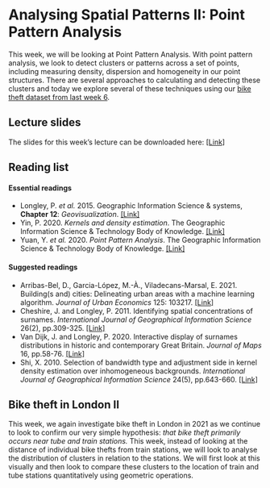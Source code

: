 # Analysing Spatial Patterns II: Point Pattern Analysis
This week, we will be looking at Point Pattern Analysis. With point pattern analysis, we look to detect clusters or patterns across a set of points, including measuring density, dispersion and homogeneity in our point structures. There are several approaches to calculating and detecting these clusters and today we explore several of these techniques using our [bike theft dataset from last week 6](06-operations.html#bike-theft-w06).

## Lecture slides {#slides-w07}
The slides for this week's lecture can be downloaded here: [\[Link\]]({{< var slides.week08 >}})

## Reading list {#reading-w07}
#### Essential readings
- Longley, P. *et al.* 2015. Geographic Information Science & systems, **Chapter 12**: *Geovisualization*. [[Link]](https://ucl.rl.talis.com/link?url=https%3A%2F%2Fapp.knovel.com%2Fhotlink%2Ftoc%2Fid%3AkpGISSE001%2Fgeographic-information-science%3Fkpromoter%3Dmarc&sig=e437927b963cc591dcb65491eccdd3869cc31aef80e1443cb2ba12d8f3bb031a)
- Yin, P. 2020. *Kernels and density estimation*. The Geographic Information Science & Technology Body of Knowledge. [[Link]](https://doi.org/10.22224/gistbok/2020.1.12)
- Yuan, Y. *et al.* 2020. *Point Pattern Analysis*. The Geographic Information Science & Technology Body of Knowledge. [[Link]](https://doi.org/10.22224/gistbok/2020.1.13)

#### Suggested readings
- Arribas-Bel, D., Garcia-López, M.-À., Viladecans-Marsal, E. 2021. Building(s and) cities: Delineating urban areas with a machine learning algorithm. *Journal of Urban Economics* 125: 103217. [[Link]](https://doi.org/10.1016/j.jue.2019.103217)
- Cheshire, J. and Longley, P. 2011. Identifying spatial concentrations of surnames. *International Journal of Geographical Information Science* 26(2), pp.309-325. [[Link]](https://doi.org/10.1080/13658816.2011.591291)
- Van Dijk, J. and Longley, P. 2020. Interactive display of surnames distributions in historic and contemporary Great Britain. *Journal of Maps* 16, pp.58-76. [[Link]](https://doi.org/10.1080/17445647.2020.1746418)
- Shi, X. 2010. Selection of bandwidth type and adjustment side in kernel density estimation over inhomogeneous backgrounds. *International Journal of Geographical Information Science* 24(5), pp.643-660. [[Link]](https://doi.org/10.1080/13658810902950625)

## Bike theft in London II {#bike-theft-w07}
This week, we again investigate bike theft in London in 2021 as we continue to look to confirm our very simple hypothesis: *that bike theft primarily occurs near tube and train stations.* This week, instead of looking at the distance of individual bike thefts from train stations, we will look to analyse the distribution of clusters in relation to the stations. We will first look at this visually and then look to compare these clusters to the location of train and tube stations quantitatively using geometric operations.

<!-- ### Housekeeping {#housekeeping-w07} -->
<!-- Let's get ourselves ready to start our lecture and practical content by first downloading the relevant data and loading this within our script. -->

<!-- Open a new script within your GEOG0030 project and save this script as `wk8-bike-theft-PPA.r`. At the top of your script, add the following metadata (substitute accordingly): -->

<!-- ```{r 08-scr-title, warnings=FALSE, message=FALSE, cache=TRUE, tidy=FALSE} -->
<!-- # Analysing bike theft and its relation to stations using point pattern analysis -->
<!-- # Data: January 2023 -->
<!-- # Author: Justin -->
<!-- ``` -->

<!-- All of the geometric operations and spatial queries we will use are contained within the `sf` library. For our Point Pattern Analysis, we will be using the `spatstat` library ("spatial statistics"). The `spatstat` library contains the different Point Pattern Analysis techniques we will want to use in this practical. We will also need the `raster` library, which provides classes and functions to manipulate geographic (spatial) data in raster format. We will use this package briefly today, but look into it in more detail next week. Lastly, you will also need to load the `dbscan` package. -->

<!-- ```{r 08-scr-libs-all, warnings=FALSE, message=FALSE, cache=FALSE, tidy=TRUE} -->
<!-- # libraries -->
<!-- library(tidyverse) -->
<!-- library(sf) -->
<!-- library(tmap) -->
<!-- library(janitor) -->
<!-- library(spatstat) -->
<!-- library(raster) -->
<!-- library(dbscan) -->
<!-- ``` -->

<!-- ### Loading data {#loading-data-w07} -->
<!-- This week, we will continue to use our data from [Week 06](#analysing-spatial-patterns-i-geometric-operations-and-spatial-queries.html). This includes: -->

<!-- - London ward boundaries for 2018 -->
<!-- - Crime in London for 2019 from [data.police.uk](https://data.police.uk/) -->
<!-- - Train and Tube Stations from [Transport for London](https://tfl.gov.uk/) -->

<!-- You should load these datasets as new variables in this week's script. You should have the original data files for both the London wards and 2019 crime already in your `raw` data folder. -->

<!-- :::note -->
<!-- **Note** <br /> -->
<!-- If you did not export your OpenStreetMap train and tube stations from our practical in [Week 06](#analysing-spatial-patterns-i-geometric-operations-and-spatial-queries.html), you will need to re-run parts of your code to download and then export the OpenStreetMap data. If this is the case, open your `wk6-bike-theft-analysis.r` and make sure you create a shapefile of the train and tube stations. -->
<!-- ::: -->

<!-- Let's go ahead and load all of our data at once. -->

<!-- ```{r 08-load-all-data, warnings=FALSE, message=FALSE, cache=TRUE, tidy='styler'} -->
<!-- # read in our 2018 London ward boundaries -->
<!-- london_ward_shp <- read_sf("data/raw/boundaries/2018/London_Ward.shp") -->

<!-- # read in our OSM tube and train stations data -->
<!-- london_stations <- read_sf("data/raw/transport/osm_stations.shp") -->

<!-- # read in our crime data csv from our raw data folder -->
<!-- bike_theft_2019 <- read_csv("data/raw/crime/crime_all_2019_london.csv") %>% -->
<!--     # clean names with janitor -->
<!--     clean_names() %>% -->
<!--     # filter according to crime type and ensure we have no NAs in our dataset -->
<!--     filter(crime_type == "Bicycle theft" & !is.na(longitude) & !is.na(latitude)) %>% -->
<!--     # select just the longitude and latitude columns -->
<!--     dplyr::select(longitude, latitude) %>% -->
<!--     # transform into a point spatial dataframe note providing the columns as -->
<!--     # the coordinates to use plus the CRS, which as our columns are long/lat is -->
<!--     # WGS84/4236 -->
<!--     st_as_sf(coords = c("longitude", "latitude"), crs = 4236) %>% -->
<!--     # convert into BNG -->
<!--     st_transform(27700) %>% -->
<!--     # clip to London -->
<!--     st_intersection(london_ward_shp) -->
<!-- ```  -->

<!-- Let's create a quick map of our data to check it loaded correctly: -->

<!-- ```{r 08-tmap-check, warnings=FALSE, message=FALSE, cache=FALSE, echo=FALSE} -->
<!-- # ensure tmap mode is set to plot  -->
<!-- tmap_mode("plot") -->
<!-- ``` -->

<!-- ```{r 08-map-all-data, warnings=FALSE, message=FALSE, cache=TRUE, tidy='styler'} -->
<!-- # plot our London wards first -->
<!-- tm_shape(london_ward_shp) + tm_fill() +  -->
<!--   # then add bike crime as blue -->
<!--   tm_shape(bike_theft_2019) + tm_dots(col = "blue") +  -->
<!--   # then add our stations as red -->
<!--   tm_shape(london_stations) + tm_dots(col = "red") +  -->
<!--   # then add a north arrow -->
<!--   tm_compass(type = "arrow", position = c("right", "bottom")) +  -->
<!--   # then add a scale bar -->
<!--   tm_scale_bar(breaks = c(0, 5, 10, 15, 20), position = c("left", "bottom")) -->
<!-- ``` -->

<!-- Great - that looks familiar! This means we can move forward with our data analysis and theoretical content for this week. -->

<!-- ## Point pattern analysis -->
<!-- Point pattern analysis (PPA) studies the spatial distribution of points. PPA uses the **density**, **dispersion** and **homogeneity** in our point datasets to assess, quantify and characterise its distribution. Over the last fifty years, various methods and measurements have been developed to analyze, model, visualise, and interpret these properties of point patterns ([Qiang et al, 2020](https://gistbok.ucgis.org/bok-topics/point-pattern-analysis)). -->

<!-- There are three main categories of PPA techniques: -->

<!-- * **Descriptive statistics**: The use of descriptive statistics will provide a summary of the basic characteristics of a point pattern, such as its central tendency and dispersion. Descriptive statistics provide a simple way of visualising a dataset as a whole, from plotting the median or mean centre, or, often preferably, a standard deviational ellipse for those datasets that display a directional pattern. -->
<!-- * **Density-based methods**: Density-based methods focus on the *first-order* properties of a dataset, i.e. the variation in the individual locations of the points in the dataset across the area of interest, and will characterise our dataset's distribution accordingly in terms of density. -->
<!-- * **Distanced-based methods**: Distanced-based methods focus on the *second-order* properties of a dataset, i.e. the interactions between points within our data and whether they appear to have influence on one another and form clusters, and will characterise our dataset's distribution accordingly in terms of dispersion.  -->

<!-- The main library to use when it comes to point pattern analysis in R is the `spatstat` library, developed by Baddeley, Rubak and Turner since **2005**. As their documentation states, `spatstat` "*is a package for the statistical analysis of spatial data. Its main focus is the analysis of spatial patterns of points in two-dimensional space*".  -->

<!-- According to the [Get Started with `spatstat` documentation](https://cran.r-project.org/web/packages/spatstat/vignettes/getstart.pdf) `spatstat` supports a very wide range of popular techniques for statistical analysis for spatial point patterns, including: -->

<!-- * Kernel estimation of density/intensity -->
<!-- * Quadrat counting and clustering indices -->
<!-- * Detection of clustering using Ripley’s K-function -->
<!-- * Model-fitting -->
<!-- * Monte Carlo tests -->

<!-- as well as some advanced statistical techniques ([Baddeley et al, 2020](https://cran.r-project.org/web/packages/spatstat/vignettes/getstart.pdf)). We will only cover a brief amount of the functionality the package offers - it has almost 1,800 pages of documentation and over 1,000 functions, so it would be near impossible to cover everything even if we had a full module dedicated just to PPA. Instead, we will focus on some key PPA techniques: -->

<!-- * Quadrat Analysis -->
<!-- * Kernel Density Estimation -->
<!-- * Nearest Neighbour -->
<!-- * Ripley's K function -->

<!-- But before we get started with our analysis, you need to know one critical piece of information in order to use `spatstat`: we need our data to be in the format of a `ppp` object. There are some spatial packages in R that require us to convert our data from an `sf` simple features object (e.g. for point data, a SpatialPoints object) into a different spatial object class. `spatstat` is one of them.  -->

<!-- :::tip -->
<!-- **Tip** <br/> -->
<!-- The `ppp` format is specific to `spatstat`, but you may find it used in other spatial libraries. An object of the class `ppp` represents a two-dimensional point dataset within a pre-defined area, known as the **window of observation**, a class in its own right, known as `owin` in `spatstat`. We can either directly create a `ppp` object from a list of coordinates (as long as they are supplied with a window) **or** convert from another data type (using the `as.ppp()` function). However, as `spatstat` predates `sf`, this conversion function does not yet work with `sf` data objects. Instead, therefore, we have to create a workaround workflow that enables us to extract the coordinates from our `bike_theft_2019` spatial dataframe for use within the `ppp` function.  -->
<!-- ::: -->

<!-- To turn our `bike_theft_2019` spatial dataframe into a `ppp` object, we need to extract the geometry of our bike theft points, store this geometry as two separate columns within a matrix, and provide these columns, alongside an observation window equal to our `london_ward_shp` spatial dataframe, to create a `ppp` object: -->

<!-- ```{r 08-spatstat-ppp-object, warnings=FALSE, message=FALSE, cache=TRUE, tidy=TRUE} -->
<!-- # create a window of observation -->
<!-- window <- as.owin(london_ward_shp$geometry) -->

<!-- # extract coordinates from our bike theft dataset as a matrix -->
<!-- bike_theft_xy <- bike_theft_2019 %>% st_coordinates() -->

<!-- # create a ppp object -->
<!-- bike_theft_ppp <- ppp(x=bike_theft_xy[,1], y= bike_theft_xy[,2], window=window) -->

<!-- # plot our ppp object -->
<!-- plot(bike_theft_ppp) -->
<!-- ``` -->

<!-- Our plot shows us our `bike_theft_ppp` object, which includes both the coordinate points of our bike theft data and our London window. You should also see your `bike_theft_ppp` object variable appear in your **Environment** window. You should also see a message stating that our data contains duplicated points.  -->

<!-- Let's see whether this is true. We can first use a logical statement from the R `base` library to check if our `bike_theft_ppp` object contains duplicated points and then count the total number of duplicates exist using the `multiplicity()` function from the `spatstat` library. -->

<!-- ```{r 08-check-duplicates, warnings=FALSE, message=FALSE, cache=TRUE, tidy=TRUE} -->
<!-- # check for duplicates using  -->
<!-- anyDuplicated(bike_theft_ppp) -->

<!-- # count the sum of the number of duplicated points -->
<!-- sum(multiplicity(bike_theft_ppp) > 1) -->
<!-- ``` -->

<!-- One of the **key assumptions** underlying many analytical methods is that **all events are unique**. In fact, some statistical procedures actually may return very wrong results if duplicate points are found within the data. In terms of our bike theft data, it is unsurprising that it contains duplicates. The Police service use [snapping points](https://data.police.uk/about/#anonymisation), to which crimes are snapped to in order to preserve the anonymity and privacy of those involved. This is an issue in spatial point pattern analysis as we need our `events`, i.e. each record of a crime and its respective location, to **be unique** in order for our analysis to be accurate. -->

<!-- To account for these issues within our dataset (and other datasets that contain duplicates), we have three options: -->

<!-- 1. We can remove the duplicates and pretend they simply are not there. However, this is feasible only when your research problem allows for this, i.e. the number of points at each location is not as important as the locations themselves, and therefore you are happy to 'ignore' some of the data. -->

<!-- 2. Create and assign a weighting schema to our points, where each point will have an attribute that details the number of events that occur in that location and utilise this weight within our PPA techniques. Weights however can only be used with certain PPA techniques (e.g. Kernel Density Estimation). -->

<!-- 3. Force all points to be unique by utilising a function that offsets our points randomly from their current location. If the **precise** location is not important for your analysis or, for example, you are dealing with data that in our case is already slightly offset, we can introduce a "jitter" to our dataset that slightly adjusts all coordinates so that the event locations do not exactly coincide anymore. This way, our duplicates will no longer have the same precise location. This approach however introduces a certain level of uncertainty into the precise location of any analysis derived from our datasets. -->

<!-- Each approach will have a specific compromise, which you will have to decide upon depending on the type of analysis you are completing. In our case, we will choose the jitter approach to keep all of our bike theft events. We know that already the location of our bike thefts are not precise locations of the original theft, therefore adding additional offset will not detract from our analysis.  -->

<!-- Let's shift all our coordinates slightly to 'remove' our duplicates and essentially 'move' all points into unique locations. We will use the `rjitter` function from the `spatstat` library, which applies an independent random displacement to each point in a point pattern: -->

<!-- ```{r 08-jitter-jitter-jitter, warnings=FALSE, message=FALSE, cache=TRUE, tidy=TRUE} -->
<!-- # add an offset to our points using the rjitter function -->
<!-- bike_theft_ppp_jitter <- rjitter(bike_theft_ppp, retry=TRUE, nsim=1, drop=TRUE) -->

<!-- # count the number of duplicated points of the new jitter dataset -->
<!-- anyDuplicated(bike_theft_ppp_jitter) -->

<!-- # plot the resulting ppp object -->
<!-- plot(bike_theft_ppp_jitter) -->
<!-- ``` -->

<!-- Great, we now have our bike theft data in a format ready to be analysed with our different PPA techniques using the `spatstat` library! -->

<!-- :::tip -->
<!-- **Tip** <br/> -->
<!-- One additional thing to note about the `ppp` data object is that a `ppp` object does not necessarily have to have any attributes (our fields) associated with the events each point our point data represents. If your data does have attributes (such as calculating a weight as outlined above for dealing with duplications), these attributes are referred to as **marks** within the `spatstat` environment. Be aware that some functions do require these marks to be present - and you will find this out only from the `spatstat` documentation. We will not use any functions/techniques today that require marks. -->
<!-- ::: -->

<!-- ## Density-based techniques -->
<!-- Density-based techniques are used to characterise the pattern of a point dataset utilising its general distribution. A bit like our spatial autocorrelation techniques, we can calculate densities at both the **global** and **local** scale. However, as you will see, for PPA, global density really does not tell us much more about the distribution of our data - in terms of areas of high and low densities, for example. This is where local density techniques such as **Quadrat Analysis** and **Kernel Density Estimation** can help us visualise these differences in density in our data's distribution. -->

<!-- ### Quadrat analysis -->
<!-- We can create a simple understanding of our data's distribution by first understanding its **global density**. This is simply the ratio of the observed number of points, \(n\) , to the study region's surface area, \(a\): -->

<!-- <center>\(\widehat{\lambda} =\frac{n}{a}\)</center> -->
<!-- <br> -->

<!-- Calculate the global density of our bike theft point data relative to London: -->

<!-- ```{r 08-global-density, warnings=FALSE, message=FALSE, cache=TRUE, tidy=TRUE} -->
<!-- # calculate the global density of our bike points -->
<!-- global_density <- length(bike_theft_2019$NAME)/sum(st_area(london_ward_shp)) -->

<!-- # inspect -->
<!-- global_density -->
<!-- ``` -->

<!-- We can see that we have a global density of 0.00001174 bike thefts per m^2 in London. This simple density analysis could be supported with further descriptive statistics, however, we still would know little about the local density of our points.  -->

<!-- The most basic approach to understanding a point pattern's local density is to simply measure the density at different locations within the study area. This approach helps us assess if the density is constant across the study area. The most simplest approach to this measurement is through **Quadrat Analysis**, where the study area is divided into sub-regions, aka *quadrats*. The point density is then computed for each quadrat, by dividing the number of points in each quadrat by the quadrat's area. -->

<!-- Quadrats can take on many different shapes (and uilise different approaches to creating these shapes). The most basic approach is using squares (or rather, a grid). Furthermore, the choice of quadrat numbers and quadrat shape can influence the measure of local density and therefore must be chosen with care. We will start with a simple quadrat count by dividing the observation window into 15 x 15 sections and then counting the number of bicycle thefts within each quadrant using the `quadratcount()` function within R. -->

<!-- ```{r 08-quadrat-count, warnings=FALSE, message=FALSE, cache=TRUE, tidy=TRUE} -->
<!-- # quadratcount in a 15 x 15 grid across the observational window -->
<!-- biketheft_quadrat <- quadratcount(bike_theft_ppp_jitter,nx=10,ny=10) -->

<!-- # inspect -->
<!-- plot(biketheft_quadrat) -->
<!-- ``` -->

<!-- Our resulting quadrat count shows total counts of bike theft. We can see quite quickly that the quadrats in central London are likely to have a higher local density as their count is much higher than those on the outskirts of London. If we divided our count by the area covered by each quadrat, we would also be able to calculate a precise local density. We will not do this for now, as realistically, it is not often that you would want to use quadrat analysis for actual PPA. The reason why we look at this technique is that it provides us with an easy way to think about how to compare our data distribution and how this relates to the [Poisson distribution](https://en.wikipedia.org/wiki/Poisson_distribution) of Complete Spatial Randomness (CSR). -->

<!-- :::note -->
<!-- **Note** <br/> -->
<!-- When looking at the distribution of our points and the respective patterns they show, the key question we often want to answer as geographers and spatially-enabled thinkers is: are our points clustered, randomly distributed (i.e. display complete spatial randomness), uniform or dispersed? Whilst we can visually assess this distribution, to be able to statistically quantify our data's distribution, we can compare its distribution to that of the [Poisson distribution](https://en.wikipedia.org/wiki/Poisson_distribution). The Poisson distribution describes the probability or rate of an event happening over a fixed interval of time or space. -->

<!-- The Poisson Distribution applies when: -->

<!-- * The events are discrete and can be counted in integers -->
<!-- * Events are independent of each other -->
<!-- * The average number of events over space or time is known -->

<!-- Point data that contains a random distribution of points is said to follow a Poisson distribution. The Poisson distribution is very useful as it allows us to compare a random expected model to our observations. Essentially, if our data does not fit the Poisson model, then we can infer that something interesting might be going on and our events might not actually be independent of each other. Instead, they might be clustered or dispersed and there is likely to be underlying processes influencing these patterns. The most basic test of CSR with the Poisson distribution in PPA can be completed with the results of our Quadrat Analysis.  -->
<!-- ::: -->

<!-- We compare our quadrat results with a Poisson distribution for the same quadrats and determine whether the pattern is generated in a random manner; i.e. whether the distribution of points in our study area differs from complete spatial randomness (CSR) or whether there are some clusters present. To enable this, we can run a [chi-squared test](https://en.wikipedia.org/wiki/Chi-squared_test) of our data against a theoretical randomly generated point pattern dataset with the same number of points and window, with the null hypotheses that our point data have been generated under complete spatial randomness. Our [chi-squared test](https://en.wikipedia.org/wiki/Chi-squared_test) will tell us whether our data is distributed under the null hypothesis and determine whether there is a statistically significant difference between the expected distribution (i.e. CSR) and the observed distribution (our bike theft point data): -->

<!-- ```{r 08-chi-squared-test, warnings=FALSE, message=FALSE, cache=TRUE, tidy=TRUE} -->
<!-- # chi-square between observed point pattern of our data and Poisson sampled points -->
<!-- quadrat.test(bike_theft_ppp_jitter,nx=10,ny=10) -->
<!-- ``` -->

<!-- Our $p$ value is well below 0.01, which means there is a statistically significant difference between the expected distribution (i.e. CSR) and the observed distribution (our bike theft point data). We can therefore reject the null hypothesis that our point data have been generated under complete spatial randomness and confirm that our point pattern was not generated in a random matter. However, our completing both a quadrat analysis and the resulting chi-squared test is not exactly the most efficient way of looking to understand the relative local densities of our dataset - nor can we compare these results to the location of our train and tube stations to look into our original hypothesis that bike theft primarily occurs near tube and train stations. -->

<!-- ### Kernel Density Estimation -->
<!-- We now have an understanding of whether our data is randomly distributed or not - and our quadrats give us a very coarse understanding of where there may be clusters within our data. But instead of looking at the distribution of our bike theft with the boundaries of our quadrats, we can also analyse our points using a **Kernel Density Estimation (KDE)**. KDE is a statistical technique to generate a smooth continuous distribution between data points that represent the density of the underlying pattern. -->

<!-- :::note -->
<!-- **Note** <br/> -->
<!-- A KDE will produce a raster surface that details the estimated distribution of our event point data over space. Each cell within our raster contains a value that is this estimated density at that location; when visualised in its entirety as the whole raster, we can quickly identify areas of high and low density, i.e. where are clusters are located in our dataset. To create this surface, a KDE computes a localised density for small subsets of our study area but unlike quadrat analysis, these subsets overlap one another to create a *moving* sub-region window, defined by a **kernel**. A kernel defines the shape and size of the window and can also weight the points, using a defined kernel function. The simplest kernel function is a basic kernel where each point in the kernel window is assigned equal weight. The kernel density approach generates a grid of density values whose cell size is smaller than that of the kernel window. Each cell is assigned the density value computed for the kernel window centered on that cell. The resulting surface is created from these individually, locally calculated density values. -->
<!-- :::  -->

<!-- Producing a KDE in R is very straight-forward in `spatstat`, using your `ppp` object and the `density.ppp()` function. However, you will need to consider both the **bandwidth** or diameter of your Kernel (`sigma`) and whether you want to apply a weighting to your points using a function. First, let's go ahead and create a simple KDE of bike theft with our bandwidth set to 100m: -->

<!-- ```{r 08-kde-ppp, warnings=FALSE, message=FALSE, cache=TRUE, tidy=TRUE} -->
<!-- # kernel density estimation of our bike theft ppp object -->
<!-- plot(density.ppp(bike_theft_ppp_jitter, sigma=100)) -->
<!-- ``` -->

<!-- We can see from just our KDE that there are visible clusters present within our bike theft data, particularly in and around central London. We can even see our south-west cluster that we saw in our proportional symbols map last week. We can go ahead and vary our bandwidth to to see how that affects the density estimate: -->

<!-- ```{r 08-kde-ppp-2, warnings=FALSE, message=FALSE, cache=TRUE, tidy=TRUE} -->
<!-- # kernel density estimation of our bike theft ppp object with 500m bandwith -->
<!-- plot(density.ppp(bike_theft_ppp_jitter, sigma=500)) -->
<!-- ``` -->

<!-- Our clusters now appear brighter and larger than our KDE with a 100m bandwidth. This is because changing the bandwidth enables your KDE to take into account more points within its calculation, resulting in a smoother surface. However, there are issues with oversmoothing your data - as you can see above, our clusters are not as well defined and therefore we may attribute high levels of bike theft to areas where there actually is not that much. Smaller bandwidths will lead to a more irregular shaped surface, where we have more precision in our defined clusters but, once again, there are issues of undersmoothing. In our case, as we know bike theft is not exactly a phenomena that obeys strict square boundaries, we may run into similar issues of boundary effects that we see in areal unit aggregation, and end up not extending our clusters far enough to cover our "hotspot" areas. -->

<!-- Whilst there are automated functions (e.g. based on maximum-likelihood estimations) that can help you with selecting an appropriate bandwidth, in the end you will have to make a decision on what is most appropriate for your dataset. Thinking through the phenomenon that you are analysing will help. Although bandwidth typically has a more pronounced effect upon the density estimation than the type of kernel used, kernel types can affect the result too.  -->

<!-- When we use a different kernel type, we are looking to weight the points within our kernel differently: -->

<!-- ```{r 08-kernels, echo=FALSE, out.width = "650pt", fig.align='center', cache=TRUE, fig.cap='Kernel Types and Their Distributions.'} -->
<!-- knitr::include_graphics('images/w07/kerneltypes.png') -->
<!-- ``` -->

<!-- Each function will result in [a slightly different estimation](https://nij.ojp.gov/sites/g/files/xyckuh171/files/media/document/CrimeStat%2520IV%2520Chapter%252010.pdf). Deciding which function is most suitable for your analysis will all depend on what you are trying to capture. We can compare and see the impact of different functions on our current dataset looking at the default kernel in `density.ppp()`, which *gaussian*, alongside the *epanechnikov*, *quartic* or *disc* kernels. Note, the sigma in these KDEs is set to 400m: -->

<!-- ```{r 08-kde-ppp-3-1, warnings=FALSE, message=FALSE, cache=TRUE, tidy=TRUE, echo=FALSE} -->
<!-- plot(density.ppp(bike_theft_ppp_jitter, sigma = 400, edge=T), main=paste("Gaussian")) -->
<!-- ``` -->

<!-- ```{r 08-kde-ppp-3-2, warnings=FALSE, message=FALSE, cache=TRUE, tidy=TRUE, echo=FALSE} -->
<!-- plot(density.ppp(bike_theft_ppp_jitter, kernel = "epanechnikov", sigma = 400,edge=T), main=paste("Epanechnikov")) -->
<!-- ``` -->

<!-- ```{r 08-kde-ppp-3-3, warnings=FALSE, message=FALSE, cache=TRUE, tidy=TRUE, echo=FALSE} -->
<!-- plot(density.ppp(bike_theft_ppp_jitter, kernel = "quartic", sigma = 400,edge=T), main=paste("Quartic")) -->
<!-- ``` -->

<!-- ```{r 08-kde-ppp-3-4, warnings=FALSE, message=FALSE, cache=TRUE, tidy=TRUE, echo=FALSE} -->
<!-- plot(density.ppp(bike_theft_ppp_jitter, kernel = "disc", sigma = 400,edge=T), main=paste("Disc")) -->
<!-- ``` -->

<!-- :::tip -->
<!-- **Tip** <br/> -->
<!-- To change the kernel within your KDE, you simply need to add the `kernel` parameter and set it to one of the kernels available, denoted as a string, e.g. *epanechnikov*, *quartic*, *disc*. Ultimately, however, bandwidth will have a more marked effect upon the density estimation than kernel type.  -->
<!-- ::: -->

<!-- Wee can be quite confident in stating that bike theft in London in 2019 is not a spatially random process and we can clearly see the areas where bicycle theft is most concentrated. How can we use this new data in our original analysis that looks to find out whether bike theft primarily occurs near tube and train stations? The main use of a KDE is primarily for visual analysis of our point data distribution. However, our current plotting approach is quite limited - if you had not noticed, we have primarily been using the `base` R plotting techniques to display the results of our `density.ppp()` function. It would therefore be difficult to create any maps that allow visual comparison to our train stations nor could we really complete any further analysis on our KDE dataset. This is because, at the moment, our KDE raster is stored as a `spatstat` object - and is not, currently, a standalone raster dataset. As a result, we cannot use our KDE with other visualisation libraries such as `tmap`. -->

<!-- To enable this use, we need to first export our KDE `spatstat` object into a standalone raster that can be used with these libraries. We therefore need to look to the `raster` library that is capable of doing just that. Until now, with our spatial data, we have primarily used **vector** data that the `sf` library can read, load and manage. However the `sf` library does not contain the right functions to enable the same reading, loading and management of **raster** data. As a result, it is not a suitable spatial library for dealing with raster data. Instead, we need to use the `raster` library, which is the default spatial library for dealing with raster data (i.e. just as we use `sf` for vector, we use `raster` for raster). -->

<!-- To convert `spatstat` KDE object into a raster, we only need one very simple function from the raster library: `raster()`. To return a raster from our `density.ppp()` function, we simply need to pipe its output into the `raster` function: -->

<!-- ```{r 08-kde-raster, warnings=FALSE, message=FALSE, cache=TRUE, tidy=TRUE} -->
<!-- # create a raster directly from the output of our KDE -->
<!-- kde_400g_raster <- density.ppp(bike_theft_ppp_jitter, sigma = 400, edge=T) %>% raster() -->

<!-- # plot the resulting raster -->
<!-- plot(kde_400g_raster) -->
<!-- ``` -->

<!-- We now have a standalone raster we can use with any function in the `raster()` library (more on this next week) and our visualisation libraries, including `tmap`. Before we go ahead, one issue we will face is that our resulting raster does not have a Coordinate Reference System. A bit like using the `st_crs()` function in `sf`, we can use the `crs()` function within the `raster` library to check our `kde_400g_raster` CRS: -->

<!-- ```{r 08-kde-raster-crs, warnings=FALSE, message=FALSE, cache=TRUE, tidy=TRUE} -->
<!-- # check the CRS of the kde_400g_raster -->
<!-- crs(kde_400g_raster) -->
<!-- ``` -->

<!-- You should see an `NA` appear within our CRS arguments, so we need to fix this: -->

<!-- ```{r 08-kde-raster-crs-set, warnings=FALSE, message=FALSE, cache=TRUE, tidy=TRUE} -->
<!-- # set the CRS of the kde_400g_raster to BNG -->
<!-- crs(kde_400g_raster) <- "+init=EPSG:27700" -->

<!-- # Check the CRS of the kde_400g_raster -->
<!-- crs(kde_400g_raster) -->
<!-- ``` -->

<!-- Now we have our raster ready to map, we can use the same [Grammar of Graphics](https://towardsdatascience.com/a-comprehensive-guide-to-the-grammar-of-graphics-for-effective-visualization-of-multi-dimensional-1f92b4ed4149) approach that we have used with our vector data and will first provide `tmap` with our `kde_400g_raster` as a `tm_shape()`. We then add the `tm_raster()` function, with the required and optional parameters we want to include: -->

<!-- ```{r 08-kde-raster-map, warnings=FALSE, message=FALSE, cache=TRUE, tidy='styler'} -->
<!-- # map our kde_400g_raster using tmap -->
<!-- tm_shape(kde_400g_raster) +  -->
<!--   tm_raster("layer", palette = "viridis") -->
<!-- ``` -->

<!-- With our `kde_400g_raster` using `tmap`, we can go ahead and customise our map as we would do with our vector mapping such as changing the legend, adding a title, north arrow, etc.  -->

<!-- ## Assignment {#assignment-w07} -->
<!-- We are now one step closer to visually investigating our original hypothesis that *bike theft primarily occurs near tube and train stations*. To help with our analysis, we could go ahead and change the `tmap_mode` to the view mode and use the basemap to visually investigate the distribution of bike theft and its relation to train stations. Alternatively, we could make a static map that overlays our `london_stations_osm` spatial dataframe as part of our map and compare their location against our visible clusters, that we could use for visual analysis and confirmation of our hypothesis.  -->

<!-- For this week's assignment, you need to produce a finished KDE map for bike theft in London that also shows the **location of train stations** relative to our KDE clusters. You can adjust the bandwidth and kernel settings if you like, but mainly you need to create a final map that contains this additional data layer as well our expected mapping conventions, plus a title and a renamed legend title. Once your map is done: do you think our hypothesis is confirmed? How confident are you in this assessment? -->

<!-- ## Distance-Based Methods  -->
<!-- We have spent a good amount of time looking at using density-based methods to quantify whether our point data is randomly distributed and visualise and identify high and low areas of density, showing if our data is clustered and where. Overall, within PPA, (kernel) density estimation is certainly a prominent technique, but we also have **distance-based** methods that allow us to quantify the 2nd order properties of our data, i.e. the influence the location of these points have on one another. -->

<!-- Distance-based measures analyze the spatial distribution of points using distances between point pairs, with the majority using Euclidean distance, to determine quantitatively whether our data is, again, randomly distributed or shows sign of clustering or dispersion. These methods are a more rigorous alternative to using the Quadrat Analysis approach, and enables us to assess clustering within our point data at both a global and local scale. -->

<!-- ### Average Nearest Neighbour -->
<!-- Average Nearest Neighbour (ANN) is the average distance between all points within a dataset and their individual nearest point. ANN is used as a global indicator to measure the overall pattern of a point set. The ANN of a given point collection can be compared with the expected ANN from points following complete spatial randomness (CSR) to test whether our point data is clustered or dispersed [(Yuan *et al.* 2020)](https://gistbok.ucgis.org/bok-topics/point-pattern-analysis). -->

<!-- ```{r 08-ann, echo=FALSE, fig.align='center', cache=TRUE, tidy=TRUE, out.widht="90%", fig.cap='Relations between different point patterns and mean nearest neighbor distance (NND). Source: [Yuan *et al.* 2020](https://gistbok.ucgis.org/bok-topics/point-pattern-analysis).'} -->
<!-- knitr::include_graphics('images/w07/ann_ppa.png') -->
<!-- ``` -->

<!-- The approach is similar to that of the Quadrat Analysis simulation we saw above, but by using distance rather than density grouped to arbitrary quadrats, ANN is likely to be a more robust quantification of our point distribution. We can calculate the ANN for our dataset by using the `nndist()` function from the `spatstat` library: -->

<!-- ```{r 08-average-nearest-neighbour, warnings=FALSE, message=FALSE, cache=TRUE, tidy=TRUE} -->
<!-- # calculate the average distance to nearest neighbour -->
<!-- mean(nndist(bike_theft_ppp_jitter, k=1)) -->
<!-- ``` -->

<!-- We can see that the average nearest neighbour for all points is 61.3 metres. To understand whether our dataset is clustered or dispersed, we now need to run a Monte Carlo simulation of running the ANN test for multiple (think hundreds) of Poisson distributions of our bike thefts within our London ward in order to generate a graph as above. Then, similar to our Global Moran's I calculation, we would compare our mean to that of all of the means generated to determine whether our dataset is clustered or dispersed. -->

<!-- The code and computing requirements to complete this analysis is quite complex, therefore, we look instead to different approach, which is to plot the ANN values for different order neighbours (i.e. first closest point, second closest point etc), to get an insight into the spatial ordering of all our points relative to one another. For point patterns that are highly clustered, we would expect that the average distances between points to be very short. However, this is based on the important assumption that the point pattern is stationary throughout the study area. Further to this, the size and shape of the study area also have a very strong effect on this metric.  -->

<!-- Calculate the average nearest neighbour to the $k$ nearest neighbours for our bike theft data: -->

<!-- ```{r 08-average-nearest-neighbours, warnings=FALSE, message=FALSE, cache=TRUE, tidy=TRUE} -->
<!-- # calculate the ANN for up to 100 neighbours -->
<!-- bike_theft_ann <- apply(nndist(bike_theft_ppp_jitter, k=1:100),2,FUN=mean) -->

<!-- # plot the results of k ANN -->
<!-- plot(bike_theft_ann ~ seq(1:100)) -->
<!-- ``` -->

<!-- In our case, the plot does not reveal anything interesting in particular except that higher order points seem to be slightly closer than lower order points. Overall, the ANN is a good approach to conduct statistical tests on large datasets (e.g. if we were to run the Monte Carlo simulation explore above), but visually it does not tell us a huge amount about our dataset! -->

<!-- ### Ripley's K function -->
<!-- One way of getting around the limitations of both the ANN and Quadrat Analysis is to use **Ripley's K function**. Ripley's K function looks at the distance between a point and 'all distances' to other points and automatically compare this to a Poisson-distribution point pattern (without the need to add in Monte Carlo simulation code as above). Ripley's K function essentially summarises the distance between points for all distances using radial distance bands. The calculation is relatively straightforward: -->

<!-- 1. For point **event A**, count the number of points inside a buffer (radius) of a certain size. Then count the number of points inside a slightly larger buffer (radius). -->
<!-- 2. Repeat this for every point event in the dataset. -->
<!-- 3. Compute the average number of points in each buffer (radius) and divide this to the overall point density. -->
<!-- 4. Repeat this using points drawn from a Poisson random model for the same set of buffers. -->
<!-- 5. Compare the observed distribution with the distribution with the Poisson distribution. -->

<!-- We can conduct a Ripley’s K test on our data very simply with the `spatstat` package using the `Kest()` function. -->

<!-- :::tip -->
<!-- **Tip** <br /> -->
<!-- Be careful with running Ripley's K on large datasets as the function is essentially a series of nested loops, meaning that calculation time will increase exponentially with an increasing number of points. -->
<!-- ::: -->

<!-- Run a Ripley's K function on our bike theft data using the `Kest()` function: -->

<!-- ```{r 08-ripley-and-his-k, warnings=FALSE, message=FALSE, cache=TRUE, tidy=TRUE} -->
<!-- # calculate Ripley's K for our bicycle theft locations, maximum radius of 1 kilometre -->
<!-- plot(Kest(bike_theft_ppp_jitter,correction='border',rmax=5000)) -->
<!-- ``` -->

<!-- The *Kpois(r)* line shows the theoretical value of K for each distance radius (r) under a Poisson assumption of Complete Spatial Randomness. When our observed/calculated K values are greater than the expected K, this indicates clustering of points at a given distance band. In our dataset, we can see our observed distribution exceeds the Poisson distribution across our distance bands. This means our data is more clustered than what would be expected from a random distribution. -->

<!-- :::note -->
<!-- **Note** <br/> -->
<!-- There are several limitations to Ripley's K. In the same fashion as the Average Nearest Neighbour Analysis, it assumes a stationary underlying point process. From our previous analysis and visualisation of our bike theft data, we know that this is unlikely to be the case, with the prevalence of bike theft influenced by a multitude of factors that they themselves vary over space. -->
<!-- ::: -->

<!-- ## Want more? [Optional] {#wm-w07} -->
<!-- The use of our techniques above are useful exploratory techniques for telling us if we have spatial clusters present in our point data, but they are not able to tell us precisely *where* in our area of interest the clusters are occurring. One popular technique for discovering precise clusters in space is an algorithm known as **DBSCAN**, a density-based algorithm. For the complete overview of the DBSCAN algorithm, you can read the original paper by [Ester et al. (1996)](https://www.aaai.org/Papers/KDD/1996/KDD96-037.pdf) or consult the [wikipedia](https://en.wikipedia.org/wiki/DBSCAN) page. -->

<!-- Whilst DBSCAN is a relatively old algorithm, in recent years, there has been a substantial [resurgence](https://dl.acm.org/doi/10.1145/3068335) in its use within spatial data science. DBSCAN is, for instance, used to delineate urban areas (see [Arribas-Bel *et al.* 2019](https://www-sciencedirect-com.libproxy.ucl.ac.uk/science/article/pii/S0094119019300944?via%3Dihub#ack0001). We can use DBSCAN to detect clusters within our bike theft dataset and then use the clusters to further answer our original research question. -->

<!-- ### What is DBSCAN?  -->
<!-- DBSCAN is an algorithm that searches our dataset to create clusters of points, using two inputs: -->

<!-- * The minimum number of points, `MinPts`, that should be considered as a cluster  -->
<!-- * The distance, or `epsilon`, within with the algorithm should search. -->

<!-- Clusters are identified from a set of core points, where there is both a minimum number of points within the distance search, alongside border points, where a point is directly reachable from a core point, but does not contain the set minimum number of points within its radius. Any points that are not reachable from any other point are outliers or noise. Both parameters need to be finely tuned, typically requiring manual experimentation in both cases before an appropriate value can be selected. -->

<!-- The following short video on YouTube explains the algorithm really effectively: -->

<!-- ```{r 08-short-lecture-DB-Scan, warnings=FALSE, message=FALSE, echo=FALSE} -->
<!-- library(vembedr) -->
<!-- embed_youtube('_A9Tq6mGtLI') %>% use_align('center') -->
<!-- ``` -->

<!-- In summary, across a set of points, DBSCAN will group together points that are close to each other based on a distance measurement and a minimum number of points. It also marks as outliers the points that are in low-density regions. The algorithm can be used to find associations and structures in data that are hard to find through visual observation alone, but that can be relevant and useful to find patterns and predict trends. However, DBSCAN will only work well if you are able to successfully define the distance and minimum points parameters and your clusters do not vary considerably in density. -->

<!-- ### Conducting a DBSCAN analysis -->
<!-- To conduct a DBSCAN analysis using the `dbscan` library, we use the `dbscan()` function. It is an incredibly simple function as it only takes **3** parameters: an input point dataset, the `epsilon` value and the minimum number of points. For our analysis, we will set our `epsilon` to the 200m and then set our minimum cluster to 20.  -->

<!-- ```{r 08-db-scan, warnings=FALSE, message=FALSE, cache=TRUE, tidy=TRUE} -->
<!-- # run dbscan -->
<!-- bktheft_dbscan <- dbscan(bike_theft_xy, eps = 200, minPts = 20) -->
<!-- ``` -->

<!-- :::tip -->
<!-- **Tip** <br/> -->
<!-- The function only take a data matrix or dataframe of points, not a spatial dataframe. This is why in the above code we use the `bike_theft_xy` dataframe that we created early on in this practical. -->
<!-- ::: -->

<!-- When you investigate the result from the `dbscan` function, you will notice that it is a "list" of three objects: a vector detailing the cluster for each of our bike theft observations / events, and two double objects that simply contain the `eps` and `minPts` parameter values used. -->

<!-- Plot our DBSCAN analysis: -->

<!-- ```{r 08-db-scan-plot-dbscan, warnings=FALSE, cache=TRUE, tidy=TRUE} -->
<!-- # plot bike thefts by cluster -->
<!-- plot(bike_theft_xy, col=bktheft_dbscan$cluster) -->

<!-- # add london_ward_shp file -->
<!-- plot(london_ward_shp$geometry, add=T) -->
<!-- ``` -->

<!-- We can see some very defined clusters around the outskirts of central London and of course, a few significantly large clusters within central London. Here we run into our main issue with DBSCAN, as outlined above, that it will not work too well if our clusters vary considerably in density. -->

<!-- It is evident just from this initial run, that the clustering we see in outer versus central London has different density properties: to account for the higher occurrence of bike theft and thus higher density, we theoretically need to have a more sensitive *epsilon* measure to enable more refined mapping of the clusters in this area. However, this will then create more separation in our otherwise well-defined outer London clusters. -->

<!-- For example, below is a plot of a DBSCAN analysis run at a 100m: -->

<!-- ```{r 08-db-scan-small, warnings=FALSE, message=FALSE, echo=FALSE, cache=TRUE, tidy=TRUE} -->
<!-- # run dbscan -->
<!-- small_bktheft_dbscan <- dbscan::dbscan(bike_theft_xy, eps = 100, minPts = 20) -->

<!-- # plot bike thefts by cluster -->
<!-- plot(bike_theft_xy, col=small_bktheft_dbscan$cluster) -->

<!-- # add london_ward_shp file -->
<!-- plot(london_ward_shp$geometry, add=T) -->
<!-- ``` -->

<!-- Therefore, to obtain a more precise analysis for central London, it would be worth separating this bike theft data out and re-running DBSCAN at a more local scale, and with finer resolution `eps` and `minPts` parameter values. For now, we will continue with our 200m DBSCAN output. -->

<!-- ### Working with the DBSCAN output -->
<!-- As stated above, the DBSCAN output contains three objects, including a vector detailing the cluster for each of our bike theft observations / events. At the moment, we are visualising our clusters by mapping our points from the `bike_theft_2019` spatial dataframe, but colouring them by their related cluster number. To be able to work with our DBSCAN output effectively - and for example, plot the clusters as individual polygons - we first need to add our cluster groups back to into our original point dataset (the `bike_theft_2019` spatial dataframe). -->

<!-- To add the cluster groups to our point data, we can simply use the `mutate()` function from the `dplyr` library - as you should know by now, computers are very organised and not random, therefore we can trust that the computer will use the same order to read in the points and therefore join the correct cluster to the correct point.  -->

<!-- Add the associated DBSCAN cluster number to each of the `bike_theft_2019` observations: -->

<!-- ```{r 08-add-clusters-data, warnings=FALSE, cache=TRUE, tidy=TRUE} -->
<!-- # add the cluster number column to points data frame -->
<!-- bike_theft_2019 <- bike_theft_2019 %>% mutate(dbcluster=bktheft_dbscan$cluster) -->
<!-- ``` -->

<!-- Now we have each of our bike theft points in London associated with a specific cluster, we can generate a polygon that represents these clusters in space, as we can sort of see in our above plot. To do so, we will utilise a geometric operation from the `sf` package: the `st_convex_hull()` function. The `st_convex_hull()` function can be used to create a polygon that represents the minimum coverage of our individual clusters. -->

<!-- As a result, we can use this function to create a polygon that represents the geometry of all points within each cluster - if we provide the function with each cluster and its associated points - which can then ultimately create a final spatial dataframe that contains polygons for all clusters. To enable this, we will use something called a `for` loop that will make our processing way more efficient. A `for` loop simply repeats the code contained within it - for a specific value, usually contained within a index. -->

<!-- Below, we use a `for` loop to: -->

<!-- * Filter our `bike_theft_2019` spatial dataframe by each cluster into a subset. -->
<!-- * For each subset, we union these points into a single set of geometry observations. -->
<!-- * We then calculate the convex hull of that single set of geometry observations. -->
<!-- * This creates a polygon which we extract and store its geometry into a list. -->
<!-- * We then have final list containing all the geometries of our cluster polygons. -->
<!-- * We convert this list of geometries into a spatial dataframe, referenced to British National Grid. -->

<!-- Run a `for` loop to generate a polygon dataset that represents our bike theft clusters: -->

<!-- ```{r 08-generate-cluster-hulls, warnings=FALSE, cache=TRUE, tidy=TRUE} -->
<!-- # create an empty list to store the resulting convex hull geometries -->
<!-- # Set the length of this list to the total number of clusters found -->
<!-- geometry_list <- vector(mode = "list", length = max(bike_theft_2019$dbcluster)) -->

<!-- # create a counter to keep track -->
<!-- counter <-0 -->

<!-- # begin loop -->
<!-- for (cluster_index in seq(0, max(bike_theft_2019$dbcluster))) { -->

<!--    # filter our entire bike_theft_2019 sdf by the cluster index -->
<!--    # returns only points for *that* cluster -->
<!--    biketheft_cluster_subset <- filter(bike_theft_2019, dbcluster==cluster_index) -->

<!--    # for these points, first union them, then calculate the convex hull -->
<!--    cluster_polygon <- biketheft_cluster_subset %>% st_union %>% st_convex_hull() -->

<!--    # add the geometry of the polygon into our list -->
<!--    geometry_list[counter] <- (cluster_polygon) -->

<!--    # update the counter -->
<!--    counter <- counter + 1 -->
<!-- } -->

<!-- # change the list to a multi-polygon geometry -->
<!-- bike_theft_clusters <- st_sfc(geometry_list, crs = 27700) -->
<!-- ``` -->

<!-- ### Mapping DBSCAN clusters -->
<!-- We now have a polygon spatial dataframe, `bike_theft_clusters`, that show the general location and distribution of bike theft clusters in London. -->

<!-- Let's go ahead and investigate them: -->

<!-- ```{r 08-map-outlines, warnings=FALSE, cache=TRUE, tidy='styler'} -->
<!-- # set tmap to view mode -->
<!-- tmap_mode("view") -->

<!-- # map our bike theft clusters and their borders -->
<!-- tm_shape(bike_theft_clusters) +  -->
<!--   tm_borders() -->
<!-- ``` -->

<!-- What do you think of the clusters? What do they tell you about the distribution of bike theft in London? -->

<!-- Let's go ahead and add our `london_stations_osm` dataset to our map. This will help highlight the location of the stations relative to our bike thefts: -->

<!-- ```{r 08-map-outlines-2, warnings=FALSE, cache=TRUE, tidy=FALSE} -->
<!-- # set tmap to view mode -->
<!-- tmap_mode("view") -->

<!-- # map our bike theft clusters and their borders -->
<!-- tm_shape(bike_theft_clusters) +  -->
<!--   tm_borders() + -->
<!-- tm_shape(london_stations_osm) +  -->
<!--   tm_dots() -->
<!-- ``` -->

<!-- <br/> -->
<!-- So what does our data show? What can we conclude from our current analysis? What steps could we next complete with our bike theft analysis? -->

<!-- ## Before you leave {#byl-w07} -->
<!-- As geographers and spatially-enabled thinkers, we are keen to understand our point data's distribution and understand whether are our points clustered, randomly distributed (i.e. display complete spatial randomness), uniform or dispersed. We have looked at various techniques that enable us to statistically and visually assess our data's distribution and understand whether our data is randomly distributed or not. -->

<!-- Primarily, our main focus is using Kernel Density Estimation as a technique for the visual display and analysis of our data and its respective areas of high and low density. However, we can also use DBSCAN to create precise cluster outlines that can be also used for visual analysis but also can be further used for quantitative analysis, via geometric operations. And that is [us done for this week](https://www.youtube.com/watch?v=-zxtbwGogyY). -->
